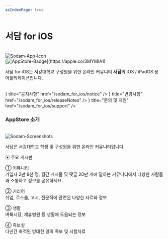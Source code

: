 ```yaml
---
asIndexPage: true
---
```



# 서담 for iOS

<br/>
<Image src="/img/Sodam_Icon.png" alt="Sodam-App-Icon" width={100} height={100} />
<br/>
[<Image src="/img/white.svg" alt="AppStore-Badge" width={150} height={70} />](https://apple.co/3MYMIA1)
<br/>

서담 for iOS는 서강대학교 구성원을 위한 온라인 커뮤니티 **서담**의 iOS / iPadOS 용 어플리케이션입니다.

<br />
<Cards>
  <Cards.Card
    icon={<Bell weight='fill'/>}
    title="공지사항"
    href="/sodam_for_ios/notice"
  />
  <Cards.Card
    icon={<Note weight='fill'/>}
    title="변경사항"
    href="/sodam_for_ios/releaseNotes"
  />
  <Cards.Card
    icon={<Question weight='fill'/>}
    title="문의 및 지원"
    href="/sodam_for_ios/support"
  />
</Cards>
<br />

### AppStore 소개

<br />
<div className="border rounded-xl border-solid border-neutral-300 bg-white/50 px-4 py-3">

  <Image src='/img/Sodam-Screenshots.jpg' alt='Sodam-Screenshots' width={1500} height={300} className="border border-solid border-neutral-200 rounded-xl" />

  서담은 서강대학교 학생 및 구성원을 위한 온라인 커뮤니티입니다.

  ▣ 주요 게시판

  ① 커뮤니티  
  가입자 2만 8천 명, 월간 게시물 및 댓글 20만 개에 달하는 커뮤니티에서 다양한 사람들과 소통하고 정보를 공유하세요.

  ② 커리어  
  취업, 로스쿨, 고시, 전문직에 관련된 다양한 자료와 정보

  ③ 생활  
  벼룩시장, 제휴병원 등 생활에 도움되는 정보

  ④ 족보실  
  다년간 축적된 방대한 양의 족보 및 시험자료

</div>
